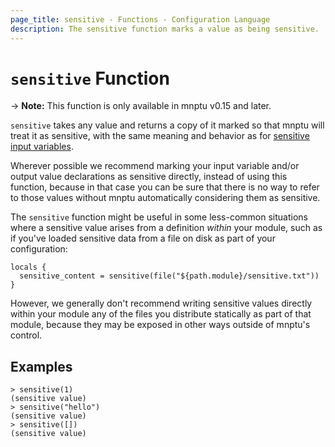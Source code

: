 ```yaml
---
page_title: sensitive - Functions - Configuration Language
description: The sensitive function marks a value as being sensitive.
---
```


# `sensitive` Function

-> **Note:** This function is only available in mnptu v0.15 and later.

`sensitive` takes any value and returns a copy of it marked so that mnptu
will treat it as sensitive, with the same meaning and behavior as for
[sensitive input variables](/mnptu/language/values/variables#suppressing-values-in-cli-output).

Wherever possible we recommend marking your input variable and/or output value
declarations as sensitive directly, instead of using this function, because in
that case you can be sure that there is no way to refer to those values without
mnptu automatically considering them as sensitive.

The `sensitive` function might be useful in some less-common situations where a
sensitive value arises from a definition _within_ your module, such as if you've
loaded sensitive data from a file on disk as part of your configuration:

```
locals {
  sensitive_content = sensitive(file("${path.module}/sensitive.txt"))
}
```

However, we generally don't recommend writing sensitive values directly within
your module any of the files you distribute statically as part of that module,
because they may be exposed in other ways outside of mnptu's control.

## Examples

```
> sensitive(1)
(sensitive value)
> sensitive("hello")
(sensitive value)
> sensitive([])
(sensitive value)
```
